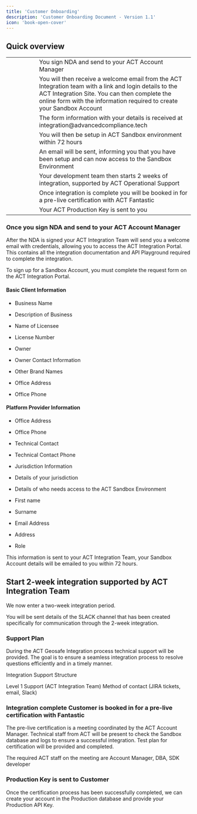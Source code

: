 ```yaml
---
title: 'Customer Onboarding'
description: 'Customer Onboarding Document - Version 1.1'
icon: 'book-open-cover'
---
```


## Quick overview  
<table>
<tr><td>
<Icon icon="pen-to-square" iconType="sharp" size="48"/>
</td><td width="50">     </td><td>
You sign NDA and send to your ACT Account Manager 
</td></tr>
<tr><td>
<Icon icon="envelope" iconType="duotone" size="48"/>
</td><td></td><td>
You will then receive a welcome email from the ACT Integration team 
with a link and login details to the ACT Integration Site. 
You can then complete the online form with the information 
required to create your Sandbox Account 
</td></tr>
<tr><td>
<Icon icon="inbox-in" iconType="duotone" size="48"/>
</td><td></td><td>
The form information with your details is received at integration@advancedcompliance.tech 
</td></tr>
<tr><td>
<Icon icon="umbrella-beach" iconType="duotone" size="48"/>
</td><td></td><td>
You will then be setup in ACT Sandbox environment within 72 hours 
</td></tr>
<tr><td>
<Icon icon="envelope" iconType="duotone" size="48"/>
</td><td></td><td>
An email will be sent, informing you that you have  
been setup and can now access to the Sandbox Environment 
</td></tr>
<tr><td>
<Icon icon="code" iconType="duotone" size="48"/>
</td><td></td><td>
Your development team then starts 2 weeks of integration, 
supported by ACT Operational Support 
</td></tr>
<tr><td>
<Icon icon="file-certificate" iconType="duotone" size="48"/>
</td><td></td><td>
Once integration is complete you will be booked in 
for a pre-live certification with ACT Fantastic 
</td></tr>
<tr><td>
<Icon icon="key" iconType="duotone" size="48"/>
</td><td></td><td>
Your ACT Production Key is sent to you 
</td></tr></table>


### Once you sign NDA and send to your ACT Account Manager 

After the NDA is signed your ACT Integration Team will send you a welcome email with credentials, allowing you to access the ACT Integration Portal.   This contains all the integration documentation and API Playground required to complete the integration. 

To sign up for a Sandbox Account, you must complete the request form on the ACT Integration Portal. 

#### Basic Client Information 

- Business Name 

- Description of Business 

- Name of Licensee 

- License Number 

- Owner 

- Owner Contact Information 

- Other Brand Names 

- Office Address 

- Office Phone 

 

#### Platform Provider Information 

- Office Address 

- Office Phone 

- Technical Contact 

- Technical Contact Phone 

- Jurisdiction Information 

- Details of your jurisdiction 

- Details of who needs access to the ACT Sandbox Environment 

- First name 

- Surname 

- Email Address 

- Address 

- Role 

This information is sent to your ACT Integration Team, your Sandbox Account details will be emailed to you within 72 hours.  

## Start 2-week integration supported by ACT Integration Team 

We now enter a two-week integration period. 

You will be sent details of the SLACK channel that has been created specifically for communication through the 2-week integration. 
 

### Support Plan 

During the ACT Geosafe Integration process technical support will be provided.  The goal is to ensure a seamless integration process to resolve questions efficiently and in a timely manner.  

Integration Support Structure 

Level 1 Support (ACT Integration Team) 
Method of contact (JIRA tickets, email, Slack) 

### Integration complete Customer is booked in for a pre-live certification with Fantastic 

The pre-live certification is a meeting coordinated by the ACT Account Manager. Technical staff from ACT will be present to check the Sandbox database and logs to ensure a successful integration. Test plan for certification will be provided and completed. 

The required ACT staff on the meeting are Account Manager, DBA, SDK developer 

### Production Key is sent to Customer 

Once the certification process has been successfully completed, we can create your account in the Production database and provide your Production API Key. 

 
